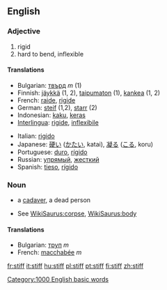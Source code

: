 ==English==

===Adjective===
{{en-adj|er}}

# rigid
# hard to bend, inflexible

====Translations====
{{rfc-trans}}
{{top}}
*Bulgarian: [[твърд]] ''m'' (1)
*Finnish: [[jäykkä]] (1, 2), [[taipumaton]] (1), [[kankea]] (1, 2)
*French: [[raide]], [[rigide]] 
*German: [[steif]] (1,2), [[starr]] (2) 
*Indonesian: [[kaku]], [[keras]]
*[[Interlingua]]: [[rigide]], [[inflexibile]] 
{{mid}}
*Italian: [[rigido]]
*Japanese: [[硬い]] ([[かたい]], katai), [[凝る]] ([[こる]], koru)
*Portuguese: [[duro]], [[rígido]]
*Russian: [[упрямый]], [[жесткий]] 
*Spanish: [[tieso]], [[rígido]]
{{bottom}}

===Noun===
{{en-noun}}

* {{slang}} a [[cadaver]], a dead person
*See [[WikiSaurus:corpse]], [[WikiSaurus:body]]

====Translations====
*Bulgarian: [[труп]] ''m''
*French: [[macchabée]] ''m''
[[Category:1000 English basic words]]

[[fr:stiff]]
[[it:stiff]]
[[hu:stiff]]
[[pl:stiff]]
[[pt:stiff]]
[[fi:stiff]]
[[zh:stiff]]